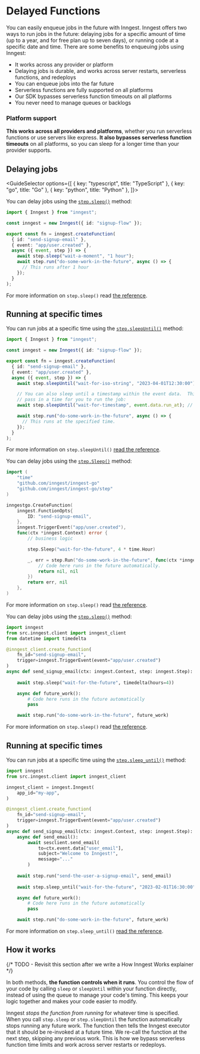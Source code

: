 
# Delayed Functions

You can easily enqueue jobs in the future with Inngest. Inngest offers two ways to run jobs in the future: delaying jobs for a specific amount of time (up to a year, and for free plan up to seven days), or running code at a specific date and time. There are some benefits to enqueuing jobs using Inngest:

- It works across any provider or platform
- Delaying jobs is durable, and works across server restarts, serverless functions, and redeploys
- You can enqueue jobs into the far future
- Serverless functions are fully supported on all platforms
- Our SDK bypasses serverless function timeouts on all platforms
- You never need to manage queues or backlogs

### Platform support

**This works across all providers and platforms**, whether you run serverless functions or use servers like express.  **It also bypasses serverless function timeouts** on all platforms, so you can sleep for a longer time than your provider supports.

## Delaying jobs

<GuideSelector
  options={[
    { key: "typescript", title: "TypeScript" },
    { key: "go", title: "Go" },
    { key: "python", title: "Python" },
  ]}>


<GuideSection show="typescript">

You can delay jobs using the [`step.sleep()`](/docs/reference/functions/step-sleep) method:

```ts
import { Inngest } from "inngest";

const inngest = new Inngest({ id: "signup-flow" });

export const fn = inngest.createFunction(
  { id: "send-signup-email" },
  { event: "app/user.created" },
  async ({ event, step }) => {
    await step.sleep("wait-a-moment", "1 hour");
    await step.run("do-some-work-in-the-future", async () => {
      // This runs after 1 hour
    });
  }
);
```


For more information on `step.sleep()` read [the reference](/docs/reference/functions/step-sleep).


## Running at specific times

You can run jobs at a specific time using the [`step.sleepUntil()`](/docs/reference/functions/step-sleep-until) method:


```ts
import { Inngest } from "inngest";

const inngest = new Inngest({ id: "signup-flow" });

export const fn = inngest.createFunction(
  { id: "send-signup-email" },
  { event: "app/user.created" },
  async ({ event, step }) => {
    await step.sleepUntil("wait-for-iso-string", "2023-04-01T12:30:00");

    // You can also sleep until a timestamp within the event data.  This lets you
    // pass in a time for you to run the job:
    await step.sleepUntil("wait-for-timestamp", event.data.run_at); // Assuming event.data.run_at is a timestamp.

    await step.run("do-some-work-in-the-future", async () => {
      // This runs at the specified time.
    });
  }
);
```



For more information on `step.sleepUntil()` [read the reference](/docs/reference/functions/step-sleep-until).


</GuideSection>
<GuideSection show="go">

You can delay jobs using the [`step.Sleep()`](https://pkg.go.dev/github.com/inngest/inngestgo@v0.7.4/step#Sleep) method:

```go
import (
    "time"
    "github.com/inngest/inngest-go"
    "github.com/inngest/inngest-go/step"
)

inngestgo.CreateFunction(
    inngest.FunctionOpts{
        ID: "send-signup-email",
    },
    inngest.TriggerEvent("app/user.created"),
    func(ctx *inngest.Context) error {
        // business logic

        step.Sleep("wait-for-the-future", 4 * time.Hour)

        _, err = step.Run("do-some-work-in-the-future", func(ctx *inngest.StepContext) (any, error) {
            // Code here runs in the future automatically.
            return nil, nil
        })
        return err, nil
    },
)
```


For more information on `step.sleep()` read [the reference](https://pkg.go.dev/github.com/inngest/inngestgo@v0.7.4/step#Sleep).



</GuideSection>
<GuideSection show="python">

You can delay jobs using the [`step.sleep()`](http://localhost:3001/docs/reference/python/steps/sleep) method:

```python
import inngest
from src.inngest.client import inngest_client
from datetime import timedelta

@inngest_client.create_function(
    fn_id="send-signup-email", 
    trigger=inngest.TriggerEvent(event="app/user.created")
)
async def send_signup_email(ctx: inngest.Context, step: inngest.Step):
    
    await step.sleep("wait-for-the-future", timedelta(hours=4))

    async def future_work():
        # Code here runs in the future automatically
        pass

    await step.run("do-some-work-in-the-future", future_work)
```


For more information on `step.sleep()` read [the reference](/docs/reference/functions/step-sleep).


## Running at specific times

You can run jobs at a specific time using the [`step.sleep_until()`](/docs/reference/python/steps/sleep-until) method:


```python
import inngest
from src.inngest.client import inngest_client

inngest_client = inngest.Inngest(
    app_id="my-app",
)

@inngest_client.create_function(
    fn_id="send-signup-email", 
    trigger=inngest.TriggerEvent(event="app/user.created")
)
async def send_signup_email(ctx: inngest.Context, step: inngest.Step):
    async def send_email():
        await sesclient.send_email(
            to=ctx.event.data["user_email"],
            subject="Welcome to Inngest!",
            message="..."
        )
    
    await step.run("send-the-user-a-signup-email", send_email)
    
    await step.sleep_until("wait-for-the-future", "2023-02-01T16:30:00")

    async def future_work():
        # Code here runs in the future automatically
        pass

    await step.run("do-some-work-in-the-future", future_work)
```



For more information on `step.sleep_until()` [read the reference](/docs/reference/python/steps/sleep-until).


</GuideSection>

</GuideSelector>

## How it works

{/* TODO - Revisit this section after we write a How Inngest Works explainer */}

In both methods, **the function controls when it runs**.  You control the flow of your code by calling `sleep` or `sleepUntil` within your function directly,
instead of using the queue to manage your code's timing.  This keeps your logic together and makes your code easier to modify.

Inngest *stops the function from running* for whatever time is specified.  When you call `step.sleep` or `step.sleepUntil` the function automatically stops running any future work. The function then tells the Inngest executor that it should be re-invoked at a future time.  We re-call the function at the next step, skipping any previous work.  This is how we bypass serverless function time limits and work across server restarts or redeploys.
